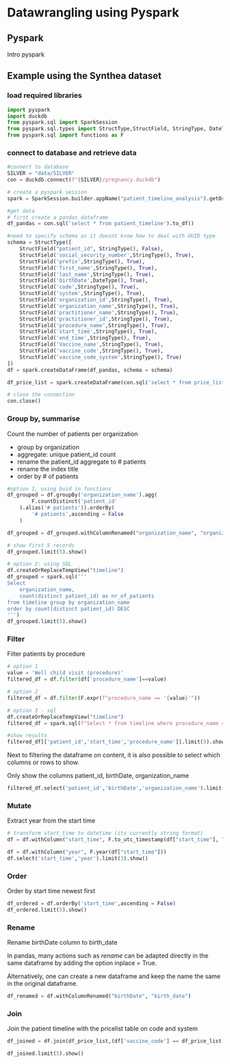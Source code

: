 # Datawrangling using Pyspark

## Pyspark
Intro pyspark

## Example using the Synthea dataset
### load required libraries
```python
import pyspark
import duckdb 
from pyspark.sql import SparkSession
from pyspark.sql.types import StructType,StructField, StringType, DateType,TimestampType,IntegerType
from pyspark.sql import functions as F
```

### connect to database and retrieve data
```python
#connect to database
SILVER = "data/SILVER"
con = duckdb.connect(f"{SILVER}/pregnancy.duckdb")

# create a pyspark session
spark = SparkSession.builder.appName("patient_timeline_analysis").getOrCreate()

#get data
# first create a pandas dataframe 
df_pandas = con.sql('select * from patient_timeline').to_df()

#need to specify schema as it doesnt know how to deal with UUID type
schema = StructType([
    StructField("patient_id", StringType(), False),
    StructField('social_security_number',StringType(), True),
    StructField('prefix',StringType(), True),
    StructField('first_name',StringType(), True),
    StructField('last_name',StringType(), True),
    StructField('birthDate',DateType(), True),
    StructField('code',StringType(), True),
    StructField('system',StringType(), True),
    StructField('organization_id',StringType(), True),
    StructField('organization_name',StringType(), True),
    StructField('practitioner_name',StringType(), True),
    StructField('practitioner_id',StringType(), True),
    StructField('procedure_name',StringType(), True),
    StructField('start_time',StringType(), True),
    StructField('end_time',StringType(), True),
    StructField('Vaccine_name',StringType(), True),
    StructField('vaccine_code',StringType(), True),
    StructField('vaccine_code_system',StringType(), True)
])
df = spark.createDataFrame(df_pandas, schema = schema)

df_price_list = spark.createDataFrame(con.sql('select * from price_list').to_df())

# close the connection
con.close()
```

### Group by, summarise

Count the number of patients per organization

* group by organization
* aggregate: unique patient_id count
* rename the patient_id aggregate to # patients
* rename the index title
* order by # of patients

```python
#option 1, using buid in functions
df_grouped = df.groupBy('organization_name').agg(
        F.countDistinct('patient_id'
    ).alias('# patients')).orderBy(
        '# patients',ascending = False
    )

df_grouped = df_grouped.withColumnRenamed("organization_name", "organization")

# show first 5 records 
df_grouped.limit(5).show()
```

```python
# option 2: using SQL 
df.createOrReplaceTempView("timeline")
df_grouped = spark.sql('''
Select 
    organization_name, 
    count(distinct patient_id) as nr_of_patients 
from timeline group by organization_name 
order by count(distinct patient_id) DESC
''')
df_grouped.limit(5).show()
```

### Filter

Filter patients by procedure


```python
# option 1
value = 'Well child visit (procedure)'
filtered_df = df.filter(df['procedure_name']==value)
```


```python
# option 2
filtered_df = df.filter(F.expr(f"procedure_name == '{value}'"))
```


```python
# option 3 - sql
df.createOrReplaceTempView("timeline")
filtered_df = spark.sql(f"Select * from timeline where procedure_name =='{value}'")
```

```python
#show results
filtered_df[['patient_id','start_time','procedure_name']].limit(5).show()
```

Next to filtering the dataframe on content, it is also possible to select which columns or rows to show.  

Only show the columns patient_id, birthDate, organization_name

```python
filtered_df.select('patient_id','birthDate','organization_name').limit(1).show()
```

### Mutate

Extract year from the start time

```python
# transform start_time to datetime (its currently string format)
df = df.withColumn("start_time", F.to_utc_timestamp(df["start_time"], "Europe/Amsterdam"))
```

```python
df = df.withColumn("year", F.year(df["start_time"]))
df.select('start_time','year').limit(3).show()
```

### Order

Order by start time newest first

```python
df_ordered = df.orderBy('start_time',ascending = False)
df_ordered.limit(5).show()
```

### Rename

Rename birthDate column to birth_date

In pandas,  many actions such as *rename* can be adapted directly in the same dataframe by adding the option inplace = True. 

Alternatively, one can create a new dataframe and keep the name the same in the original dataframe.

```python
df_renamed = df.withColumnRenamed("birthDate", "birth_date")
```



### Join 

Join the patient timeline with the pricelist table on code and system

```python

df_joined = df.join(df_price_list,(df['vaccine_code'] == df_price_list['code']) & (df['vaccine_code_system'] == df_price_list['system']),'inner')

df_joined.limit(5).show()
```
